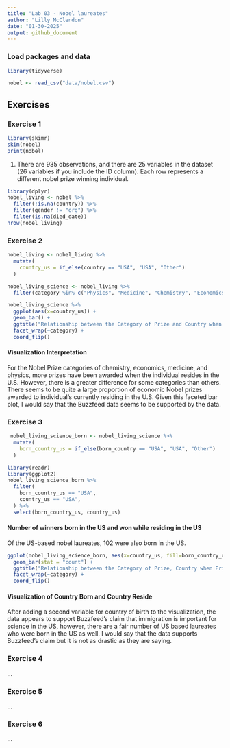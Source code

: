 ```yaml
---
title: "Lab 03 - Nobel laureates"
author: "Lilly McClendon"
date: "01-30-2025"
output: github_document
---
```


### Load packages and data

```r
library(tidyverse) 
```

```r
nobel <- read_csv("data/nobel.csv")
```

## Exercises

### Exercise 1

```r
library(skimr)
skim(nobel)
print(nobel)
```

1. There are 935 observations, and there are 25 variables in the dataset (26 variables if you include the ID column). Each row represents a different nobel prize winning individual. 


```r
library(dplyr)
nobel_living <- nobel %>% 
  filter(!is.na(country)) %>% 
  filter(gender != "org") %>% 
  filter(is.na(died_date))
nrow(nobel_living)
```


### Exercise 2
```r
nobel_living <- nobel_living %>%
  mutate(
    country_us = if_else(country == "USA", "USA", "Other")
  )
```

```r
nobel_living_science <- nobel_living %>%
  filter(category %in% c("Physics", "Medicine", "Chemistry", "Economics"))
```

```r
nobel_living_science %>% 
  ggplot(aes(x=country_us)) + 
  geom_bar() + 
  ggtitle("Relationship between the Category of Prize and Country when Prize Won") + 
  facet_wrap(~category) + 
  coord_flip()
```

#### Visualization Interpretation 

For the Nobel Prize categories of chemistry, economics, medicine, and physics, more prizes have been awarded when the individual resides in the U.S. However, there is a greater difference for some categories than others. There seems to be quite a large proportion of economic Nobel prizes awarded to individual's currently residing in the U.S. Given this faceted bar plot, I would say that the Buzzfeed data seems to be supported by the data. 

### Exercise 3

```r
 nobel_living_science_born <- nobel_living_science %>% 
  mutate( 
    born_country_us = if_else(born_country == "USA", "USA", "Other")
  ) 
```


```r
library(readr)
library(ggplot2)
nobel_living_science_born %>% 
  filter(
    born_country_us == "USA", 
    country_us == "USA", 
  ) %>%
  select(born_country_us, country_us)
```

#### Number of winners born in the US and won while residing in the US

Of the US-based nobel laureates, 102 were also born in the US. 

```r
ggplot(nobel_living_science_born, aes(x=country_us, fill=born_country_us, color=born_country_us)) + 
  geom_bar(stat = "count") +
  ggtitle("Relationship between the Category of Prize, Country when Prize Won, and Born Country") +
  facet_wrap(~category) + 
  coord_flip()
```

#### Visualization of Country Born and Country Reside 

After adding a second variable for country of birth to the visualization, the data appears to support Buzzfeed's claim that immigration is important for science in the US, however, there are a fair number of US based laureates who were born in the US as well. I would say that the data supports Buzzfeed's claim but it is not as drastic as they are saying. 


### Exercise 4 

...

### Exercise 5

...

### Exercise 6

...
